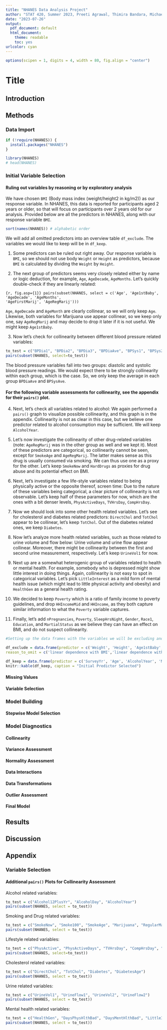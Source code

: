 ```yaml
---
title: "NHANES Data Analysis Project"
author: "STAT 420, Summer 2023, Preeti Agrawal, Thimira Bandara, Michael Conlin, Constatin Kappel"
date: "2023-07-26"
output:
  pdf_document: default
  html_document: 
    theme: readable
    toc: yes
urlcolor: cyan
---
```


```r
options(scipen = 1, digits = 4, width = 80, fig.align = "center")
```

# Title

## Introduction

## Methods

### Data Import

```r
if (!require(NHANES)) {
  install.packages("NHANES")  
}
```

```r
library(NHANES)
# head(NHANES)
```
### Initial Variable Selection

#### Ruling out variables by reasoning or by exploratory analysis

We have chosen `BMI` (Body mass index (weight/height2 in kg/m2)) as our response variable. In NHANES, this data is reported for participants aged 2 years or older, so that will focus on participants over 2 years old for our analysis. Provided below are all the predictors in NHANES, along with our response variable `BMI`.

```r
sort(names(NHANES)) # alphabetic order
```

We will add all omitted predictors into an overview table `df_exclude`. The variables we would like to keep will be in `df_keep`. 

1. Some predictors can be ruled out right away. Our response variable is `BMI`, so we should not use body `Weight` or `Height` as predictors, because `BMI` is calculated by dividing the `Weight` by `Height`.  

2. The next group of predictors seems very closely related either by name or logic deduction, for example, `Age`, `AgeDecade`, `AgeMonths`. Let's quickly double-check if they are linearly related: 

```{r, fig.asp={1}}
pairs(subset(NHANES, select = c('Age', 'Age1stBaby', 'AgeDecade', 'AgeMonths',
                                'AgeFirstMarij', 'AgeRegMarij')))
```

`Age`, `AgeDecade` and `AgeMonth` are clearly collinear, so we will only keep `Age`. Likewise, both variables for Marijuana use appear collinear, so we keep only one, say `AgeRegMarij` and may decide to drop it later if it is not useful. We might keep `Age1stBaby`. 

3. Now let's check for collinearity between different blood pressure related variables: 

```r
to_test = c("BPDia1", "BPDia2", "BPDia3", "BPDiaAve", "BPSys1", "BPSys2", "BPSys3", "BPSysAve" )
pairs(subset(NHANES, select=to_test))
```

The blood pressure variables fall into two groups: diastolic and systolic blood pressure readings. We would expect there to be strongly collinearity within each group, which is the case. So, we only keep the average in each group `BPDiaAve` and `BPSysAve`.

#### For the following variable assessments for collinearity, see the appendix for their `pairs()` plot.

4. Next, let's check all variables related to alcohol:
We again performed a `pairs()` graph to visualize possible collinearity, and this graph is in the appendix.
Collinearity is not as clear in this case, but we believe one predictor related to alcohol consumption may be sufficient. We will keep `AlcoholYear`. 

5. Let's now investigate the collinearity of other drug-related variables (note: `AgeRegMarij` was in the other group as well and we kept it).
Most of these predictors are categorical, so collinearity cannot be seen, except for `SmokeAge` and `AgeRegMarij`. The latter makes sense as this drug is usually consumed via smoking. We can thus use one as a proxy for the other. Let's keep `SmokeNow` and `HardDrugs` as proxies for drug abuse and its potential effect on BMI. 

6. Next, let's investigate a few life-style variables related to being physically active or the opposite thereof, screen time:
Due to the nature of these variables being categorical, a clear picture of collinearity is not observable. Let's keep half of these parameters for now, which are the ones with a bit denser levels, `PhysActiveDays`, `TVHrsDay`, `CompHrsDay`. 

7. Now we should look into some other health related variables. Let's see for cholesterol and diabetes related predictors:
`DirectChol` and `TotChol` appear to be collinear, let's keep `TotChol`. Out of the diabetes related ones, we keep `Diabetes`.

8. Now let's analyze more health related variables, such as those related to urine volume and flow below:
Urine volume and urine flow appear collinear. Moreover, there might be collinearity between the first and second urine measurement, respectively. Let's keep `UrineVol1` for now. 

9. Next up are a somewhat heterogenic group of variables related to health or mental health. For example, somebody who is depressed might show little interest in doing things.
Again, collinearity is not easy to spot in categorical variables. Let's pick `LittleInterest` as a mild form of mental health issue (which might lead to little physical activity and obesity) and `HealthGen` as a general health rating. 

10. We decided to keep `Poverty` which is a ratio of family income to poverty guidelines, and drop `HHIncomeMid` and `HHIncome`, as they both capture similar information to what the `Poverty` variable captures. 

11. Finally, let's add `nPregnancies`, `Poverty`, `SleepHrsNight`, `Gender`, `Race1`, `Education`, and `MartialStatus` as we believe they can have an effect on BMI, and do not suspect collinearity.  

```r
#Setting up the data frames with the variables we will be excluding and keeping for model building

df_exclude = data.frame(predictor = c('Weight', 'Height', 'Age1stBaby', 'AgeDecade', 'AgeMonth', 'AgeRegMarij', 'Alcohol12PlusYr', 'AlcoholDay', 'Smoke100', 'SmokeAge', 'Marijuana', 'RegularMarij', "BPDia1", "BPDia2", "BPDia3", "BPSys1", "BPSys2", "BPSys3", 'PhysActive', 'TVHrsDayChild', 'CompHrsDayChild', 'DirectChol', 'DiabetesAge', "UrineFlow1", "UrineVol2", "UrineFlow2", "DaysPhysHlthBad", "DaysMentHlthBad", "Depressed", 'Race3'), 
reason_to_omit = c('linear dependence with BMI','linear dependence with BMI', 'redundant with nPregnancies and many NAs', 'collinear with Age', 'collinear with Age', 'redundant with Marijuana', 'more sparse than AlcoholYear', 'redundant with AlcoholYear', 'redundant with SmokeNow', 'collinear with AgeRegMarij', 'redundant with AgeRegMarij, the two might be swapped', 'redundant with Marijuana', 'collinear with other blood pressure predictors', 'collinear with other blood pressure predictors', 'collinear with other blood pressure predictors', 'collinear with other blood pressure predictors', 'collinear with other blood pressure predictors', 'collinear with other blood pressure predictors', 'Redundant with PhysActiveDays', 'redundant with TVHrsDay', 'redundant with CompHrsDay', 'collinear with TotChol', 'redundant with Diabetes', 'collinear with UrineVol1', 'collinear with UrineVol1', 'collinear with UrineVol1', 'redundant with HealthGen', 'redundant with HealthGen', 'redundant with HealthGen', 'redundant with Race1'))

df_keep = data.frame(predictor = c('SurveyYr', 'Age', 'AlcoholYear', 'Marijuana', 'SmokeNow', 'HardDrugs', 'BPDiaAve', 'BPSysAve', 'PhysActiveDays', 'TVHrsDay', 'CompHrsDay', 'TotChol', 'Diabetes', 'UrineVol1', 'HealthGen', 'LittleInterest', 'nPregnancies',  'Poverty', 'SleepHrsNight', 'Gender', 'Race1', 'Education', 'MaritalStatus' ))
knitr::kable(df_keep, caption = "Initial Predictor Selected")
```

#### Missing Values



#### Variable Selection

### Model Building

#### Stepwise Model Selection

### Model Diagnostics

#### Collinearity

#### Variance Assessment

#### Normality Assessment

#### Data Interactions

#### Data Transformations

#### Outlier Assessment

#### Final Model

## Results

## Discussion

## Appendix

### Variable Selection

#### Additional `pairs()` Plots for Collinearity Assessment

Alcohol related variables:

```r
to_test = c("Alcohol12PlusYr", "AlcoholDay", "AlcoholYear")
pairs(subset(NHANES, select = to_test))
```

Smoking and Drug related variables:

```r
to_test = c("SmokeNow", "Smoke100", "SmokeAge", "Marijuana", "RegularMarij", "AgeRegMarij", "HardDrugs")
pairs(subset(NHANES, select = to_test))

```

Lifestyle related variables:

```r
to_test = c("PhysActive", "PhysActiveDays", "TVHrsDay", "CompHrsDay", "TVHrsDayChild", "CompHrsDayChild")
pairs(subset(NHANES, select=to_test))
```

Cholesterol related variables:

```r
to_test = c("DirectChol", "TotChol", "Diabetes", "DiabetesAge")
pairs(subset(NHANES, select = to_test))
```

Urine related variables:

```r
to_test = c("UrineVol1", "UrineFlow1", "UrineVol2", "UrineFlow2")
pairs(subset(NHANES, select = to_test))
```

Mental health related variables:

```r
to_test = c("HealthGen", "DaysPhysHlthBad", "DaysMentHlthBad", "LittleInterest", "Depressed" )
pairs(subset(NHANES, select = to_test))
```